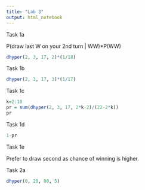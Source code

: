 ```yaml
---
title: "Lab 3"
output: html_notebook
---
```


Task 1a

P(draw last W on your 2nd turn \| WW)\*P(WW)

```r
dhyper(2, 3, 17, 2)*(1/18)
```

Task 1b

```r
dhyper(2, 3, 17, 3)*(1/17)
```

Task 1c

```r
k=2:10
pr = sum(dhyper(2, 3, 17, 2*k-2)/(22-2*k))
pr
```

Task 1d

```r
1-pr
```

Task 1e

Prefer to draw second as chance of winning is higher.

Task 2a

```r
dhyper(0, 20, 80, 5)
```
